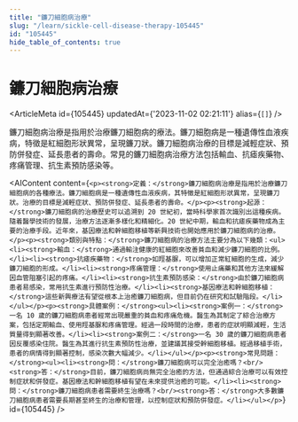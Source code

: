```yaml
---
title: "鐮刀細胞病治療"
slug: "/learn/sickle-cell-disease-therapy-105445"
id: "105445"
hide_table_of_contents: true
---
```



# 鐮刀細胞病治療

<ArticleMeta id={105445} updatedAt={'2023-11-02 02:21:11'} alias={`[]`} />
<div className='border-solid border-b border-t-0 my-4 border-[var(--ifm-color-gray-300)]' />

鐮刀細胞病治療是指用於治療鐮刀細胞病的療法。鐮刀細胞病是一種遺傳性血液疾病，特徵是紅細胞形狀異常，呈現鐮刀狀。鐮刀細胞病治療的目標是減輕症狀、預防併發症、延長患者的壽命。常見的鐮刀細胞病治療方法包括輸血、抗瘧疾藥物、疼痛管理、抗生素預防感染等。

<AIContent content={`<p><strong>定義：</strong>鐮刀細胞病治療是指用於治療鐮刀細胞病的各種療法。鐮刀細胞病是一種遺傳性血液疾病，其特徵是紅細胞形狀異常，呈現鐮刀狀。治療的目標是減輕症狀、預防併發症、延長患者的壽命。</p><p><strong>起源：</strong>鐮刀細胞病的治療歷史可以追溯到 20 世紀初，當時科學家首次識別出這種疾病。隨着醫學技術的發展，治療方法逐漸多樣化和精細化。20 世紀中期，輸血和抗瘧疾藥物成為主要的治療手段。近年來，基因療法和幹細胞移植等新興技術也開始應用於鐮刀細胞病的治療。</p><p><strong>類別與特點：</strong>鐮刀細胞病的治療方法主要分為以下幾類：<ul><li><strong>輸血：</strong>通過輸注健康的紅細胞來改善貧血和減少鐮刀細胞的比例。</li><li><strong>抗瘧疾藥物：</strong>如羥基脲，可以增加正常紅細胞的生成，減少鐮刀細胞的形成。</li><li><strong>疼痛管理：</strong>使用止痛藥和其他方法來緩解因血管阻塞引起的疼痛。</li><li><strong>抗生素預防感染：</strong>由於鐮刀細胞病患者易感染，常用抗生素進行預防性治療。</li><li><strong>基因療法和幹細胞移植：</strong>這些新興療法有望從根本上治癒鐮刀細胞病，但目前仍在研究和試驗階段。</li></ul></p><p><strong>具體案例：</strong><ul><li><strong>案例一：</strong>一名 10 歲的鐮刀細胞病患者經常出現嚴重的貧血和疼痛危機。醫生為其制定了綜合治療方案，包括定期輸血、使用羥基脲和疼痛管理。經過一段時間的治療，患者的症狀明顯減輕，生活質量得到顯著改善。</li><li><strong>案例二：</strong>一名 30 歲的鐮刀細胞病患者因反覆感染住院。醫生為其進行抗生素預防性治療，並建議其接受幹細胞移植。經過移植手術，患者的病情得到顯著控制，感染次數大幅減少。</li></ul></p><p><strong>常見問題：</strong><ul><li><strong>問：</strong>鐮刀細胞病可以完全治癒嗎？<br/><strong>答：</strong>目前，鐮刀細胞病尚無完全治癒的方法，但通過綜合治療可以有效控制症狀和併發症。基因療法和幹細胞移植有望在未來提供治癒的可能。</li><li><strong>問：</strong>鐮刀細胞病患者需要終生治療嗎？<br/><strong>答：</strong>大多數鐮刀細胞病患者需要長期甚至終生的治療和管理，以控制症狀和預防併發症。</li></ul></p>`} id={105445} />
